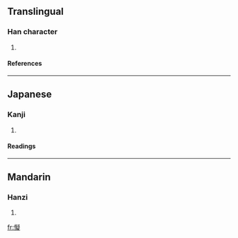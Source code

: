 ==Translingual==
===Han character===
{{Han char|rn=61|rad=心|as=14|sn=17|four=|canj=心心大人 (PPKO)}}
# {{defn|Han|sort=心14}}
====References====
{{Han ref|kx=0406.350|dkj=11374|dj=0747.280|hdz=42365.030|uh=61DD|ud=25053}}
----
==Japanese==
===Kanji===
{{ja-kanji|grade=|rs=心14}}
# {{defn|Japanese}} 
====Readings====
{{ja-readings|on=[[がい]] (gai), [[ぎ]] (gi), [[ぎょく]] (gyoku), [[ごき]] (goki)|kun=[[おろか]] (oroka), [[おそれる]] (osoreru), [[はかる]] (hakaru)}}
----
==Mandarin==
===Hanzi===
{{cmn-hanzi|pin=[[ài]] (ai4)|wg=ai<sup>4</sup>}}
# {{defn|Mandarin}}

[[fr:懝]]